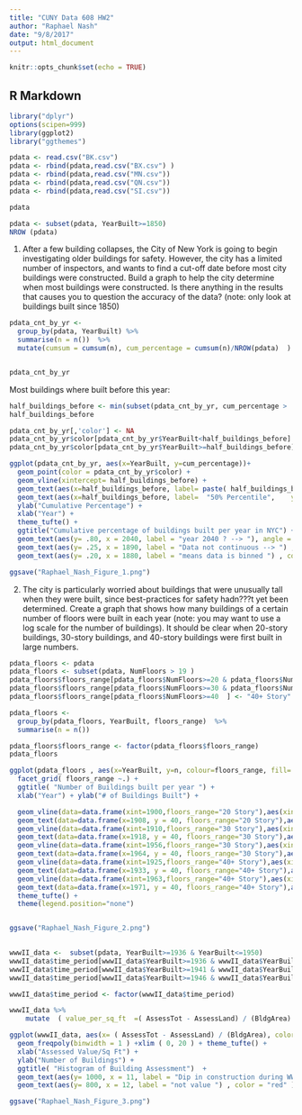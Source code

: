 ```yaml
---
title: "CUNY Data 608 HW2"
author: "Raphael Nash"
date: "9/8/2017"
output: html_document
---
```


```r
knitr::opts_chunk$set(echo = TRUE)
```

## R Markdown

```r
library("dplyr")
options(scipen=999)
library(ggplot2)
library("ggthemes")
```
```r


pdata <- read.csv("BK.csv")
pdata <- rbind(pdata,read.csv("BX.csv") ) 
pdata <- rbind(pdata,read.csv("MN.csv"))
pdata <- rbind(pdata,read.csv("QN.csv"))
pdata <- rbind(pdata,read.csv("SI.csv"))
```

```r

pdata
```
```r

pdata <- subset(pdata, YearBuilt>=1850)
NROW (pdata)
```


1. After a few building collapses, the City of New York is going to begin investigating older
buildings for safety. However, the city has a limited number of inspectors, and wants to find a
cut-off date before most city buildings were constructed. Build a graph to help the city
determine when most buildings were constructed. Is there anything in the results that causes
you to question the accuracy of the data? (note: only look at buildings built since 1850)


```r
pdata_cnt_by_yr <- 
  group_by(pdata, YearBuilt) %>% 
  summarise(n = n())  %>% 
  mutate(cumsum = cumsum(n), cum_percentage = cumsum(n)/NROW(pdata)  ) 


pdata_cnt_by_yr
```

Most buildings where built before this year:
```r
half_buildings_before <- min(subset(pdata_cnt_by_yr, cum_percentage > .50)[,"YearBuilt"])
half_buildings_before
```
```r
pdata_cnt_by_yr[,'color'] <- NA
pdata_cnt_by_yr$color[pdata_cnt_by_yr$YearBuilt<half_buildings_before] <- "red"
pdata_cnt_by_yr$color[pdata_cnt_by_yr$YearBuilt>=half_buildings_before] <- "green"


```

```r


ggplot(pdata_cnt_by_yr, aes(x=YearBuilt, y=cum_percentage))+
  geom_point(color = pdata_cnt_by_yr$color) +
  geom_vline(xintercept= half_buildings_before) +
  geom_text(aes(x=half_buildings_before, label= paste( half_buildings_before,  " -->",   sep = "") , y=.6), hjust = 1.1) +
  geom_text(aes(x=half_buildings_before, label=  "50% Percentile",    y=.6), hjust = 1.1, vjust = -2) +
  ylab("Cumulative Percentage") +
  xlab("Year") +
  theme_tufte() +
  ggtitle("Cumulative percentage of buildings built per year in NYC") + 
  geom_text(aes(y= .80, x = 2040, label = "year 2040 ? --> "), angle = "90" , color = "red" ) +
  geom_text(aes(y= .25, x = 1890, label = "Data not continuous --> ") , color = "red" ) + 
  geom_text(aes(y= .20, x = 1880, label = "means data is binned ") , color = "red" )

ggsave("Raphael_Nash_Figure_1.png")

```


2. The city is particularly worried about buildings that were unusually tall when they were
built, since best-practices for safety hadn???t yet been determined. Create a graph that shows
how many buildings of a certain number of floors were built in each year (note: you may
want to use a log scale for the number of buildings). It should be clear when 20-story
buildings, 30-story buildings, and 40-story buildings were first built in large numbers.

```r

pdata_floors <- pdata
pdata_floors <- subset(pdata, NumFloors > 19 )
pdata_floors$floors_range[pdata_floors$NumFloors>=20 & pdata_floors$NumFloors < 30 ] <- "20 Story"
pdata_floors$floors_range[pdata_floors$NumFloors>=30 & pdata_floors$NumFloors < 40 ] <- "30 Story"
pdata_floors$floors_range[pdata_floors$NumFloors>=40  ] <- "40+ Story"

pdata_floors <- 
  group_by(pdata_floors, YearBuilt, floors_range)  %>% 
  summarise(n = n())  

pdata_floors$floors_range <- factor(pdata_floors$floors_range)
pdata_floors
```

```r


ggplot(pdata_floors , aes(x=YearBuilt, y=n, colour=floors_range, fill= floors_range)) + geom_bar(stat="identity")  +
  facet_grid( floors_range ~.) + 
  ggtitle( "Number of Buildings built per year ") + 
  xlab("Year") + ylab("# of Buildings Built") +

  geom_vline(data=data.frame(xint=1900,floors_range="20 Story"),aes(xintercept=xint),linetype="dotted") +
  geom_text(data=data.frame(x=1908, y = 40, floors_range="20 Story"),aes(x=x,y=y, label = "<-- 1900"),color="red") +
  geom_vline(data=data.frame(xint=1910,floors_range="30 Story"),aes(xintercept=xint),linetype="dotted") +
  geom_text(data=data.frame(x=1918, y = 40, floors_range="30 Story"),aes(x=x,y=y, label = "<-- 1910"),color="red")  +
  geom_vline(data=data.frame(xint=1956,floors_range="30 Story"),aes(xintercept=xint),linetype="dotted") +
  geom_text(data=data.frame(x=1964, y = 40, floors_range="30 Story"),aes(x=x,y=y, label = "<-- 1956"),color="red")  +
  geom_vline(data=data.frame(xint=1925,floors_range="40+ Story"),aes(xintercept=xint),linetype="dotted") +
  geom_text(data=data.frame(x=1933, y = 40, floors_range="40+ Story"),aes(x=x,y=y, label = "<-- 1925"),color="red")  +
  geom_vline(data=data.frame(xint=1963,floors_range="40+ Story"),aes(xintercept=xint),linetype="dotted") +
  geom_text(data=data.frame(x=1971, y = 40, floors_range="40+ Story"),aes(x=x,y=y, label = "<-- 1963"),color="red")  +
  theme_tufte() +
  theme(legend.position="none") 


ggsave("Raphael_Nash_Figure_2.png")
 
```



```r

wwwII_data <-  subset(pdata, YearBuilt>=1936 & YearBuilt<=1950) 
wwwII_data$time_period[wwwII_data$YearBuilt>=1936 & wwwII_data$YearBuilt <= 1940 ] <- "Before WWII"
wwwII_data$time_period[wwwII_data$YearBuilt>=1941 & wwwII_data$YearBuilt <= 1945 ] <- "Durring WWII"
wwwII_data$time_period[wwwII_data$YearBuilt>=1946 & wwwII_data$YearBuilt <= 1951 ] <- "Post WWII"

wwwII_data$time_period <- factor(wwwII_data$time_period)

wwwII_data %>% 
    mutate  ( value_per_sq_ft  =( AssessTot - AssessLand) / (BldgArea) ) 


```


```r

ggplot(wwwII_data, aes(x= ( AssessTot - AssessLand) / (BldgArea), color=time_period)) +
  geom_freqpoly(binwidth = 1 ) +xlim ( 0, 20 ) + theme_tufte() +
  xlab("Assessed Value/Sq Ft") +
  ylab("Number of Buildings") +
  ggtitle( "Histogram of Building Assessment")  + 
  geom_text(aes(y= 1000, x = 11, label = "Dip in construction during WWII ") , color = "red" ) +
  geom_text(aes(y= 800, x = 12, label = "not value ") , color = "red" )

ggsave("Raphael_Nash_Figure_3.png")
```
